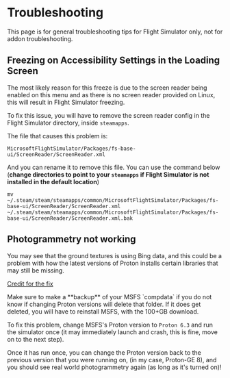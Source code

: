 
# Troubleshooting

This page is for general troubleshooting tips for Flight Simulator only, not for addon troubleshooting.

## Freezing on Accessibility Settings in the Loading Screen

The most likely reason for this freeze is due to the screen reader being enabled on this menu and as there is no
screen reader provided on Linux, this will result in Flight Simulator freezing.

To fix this issue, you will have to remove the screen reader config in the Flight Simulator directory, inside
`steamapps`.

The file that causes this problem is:

```
MicrosoftFlightSimulator/Packages/fs-base-ui/ScreenReader/ScreenReader.xml
```

And you can rename it to remove this file. You can use the command below (**change directories to point to your
`steamapps` if Flight Simulator is not installed in the default location**)

```shell copy
mv ~/.steam/steam/steamapps/common/MicrosoftFlightSimulator/Packages/fs-base-ui/ScreenReader/ScreenReader.xml ~/.steam/steam/steamapps/common/MicrosoftFlightSimulator/Packages/fs-base-ui/ScreenReader/ScreenReader.xml.bak
```

## Photogrammetry not working

You may see that the ground textures is using Bing data, and this could be a problem with how the latest versions
of Proton installs certain libraries that may still be missing.

[Credit for the fix](https://github.com/ValveSoftware/Proton/issues/4134#issuecomment-1315638852)

<Callout type="warning" emoji="⚠️">
  Make sure to make a **backup** of your MSFS `compdata` if you do not know if
  changing Proton versions will delete that folder. If it does get deleted, you
  will have to reinstall MSFS, with the 100+GB download.
</Callout>

To fix this problem, change MSFS's Proton version to `Proton 6.3` and run the simulator once
(it may immediately launch and crash, this is fine, move on to the next step).

Once it has run once, you can change the Proton version back to the previous version that you were running on,
(in my case, Proton-GE 8), and you should see real world photogrammetry again (as long as it's turned on)!
